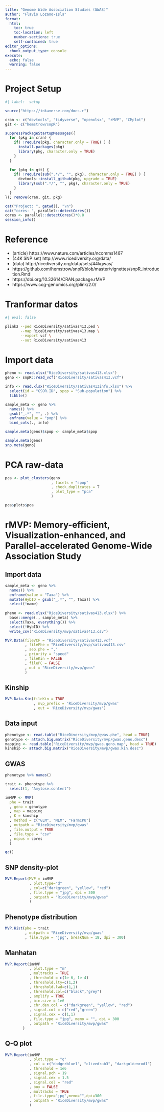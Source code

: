 ```yaml
---
title: "Genome Wide Association Studies (GWAS)"
author: "Flavio Lozano-Isla"
format:
  html:
    toc: true
    toc-location: left
    number-sections: true
    self-contained: true
editor_options: 
  chunk_output_type: console
execute:
  echo: false
  warning: false
---
```


# Project Setup

```r
#| label:  setup

source("https://inkaverse.com/docs.r")

cran <- c("devtools", "tidyverse", "openxlsx", "rMVP", "CMplot")
git <- c("hemstrow/snpR") 

suppressPackageStartupMessages({
  for (pkg in cran) { 
    if( !require(pkg, character.only = TRUE) ) {
      install.packages(pkg)
      library(pkg, character.only = TRUE)
    } 
  }
  
  for (pkg in git) {
    if( !require(sub(".*/", "", pkg), character.only = TRUE) ) {
      devtools::install_github(pkg, upgrade = TRUE)
      library(sub(".*/", "", pkg), character.only = TRUE)
    }
  }
}); remove(cran, git, pkg)

cat("Project: ", getwd(), "\n")
cat("cores: ", parallel::detectCores())
cores <- parallel::detectCores()*0.8
session_info()
```

# Reference

-   (article) https://www.nature.com/articles/ncomms1467
-   (44K SNP set) http://www.ricediversity.org/data/
-   (data) http://ricediversity.org/data/sets/44kgwas/
-   https://github.com/hemstrow/snpR/blob/master/vignettes/snpR_introduction.Rmd
-   https://doi.org/10.32614/CRAN.package.rMVP
-   https://www.cog-genomics.org/plink/2.0/

# Tranformar datos

```bash
#| eval: false

plink2 --ped RiceDiversity/sativas413.ped \
       --map RiceDiversity/sativas413.map \
       --export vcf \
       --out RiceDiversity/sativas413
```

# Import data

```r
pheno <- read.xlsx("RiceDiversity/sativas413.xlsx")
geno <- snpR::read_vcf("RiceDiversity/sativas413.vcf")

info <- read.xlsx("RiceDiversity/sativas413info.xlsx") %>% 
  select(id = "GSOR.ID", spop = "Sub-population") %>% 
  tibble()

sample_meta <- geno %>% 
  names() %>% 
  gsub("_.*", "", .) %>% 
  enframe(value = "pop") %>% 
  bind_cols(., info)

sample.meta(geno)$spop <- sample_meta$spop

sample.meta(geno)
snp.meta(geno)
```

# PCA raw-data

```r
pca <- plot_clusters(geno
                     , facets = "spop"
                     , check_duplicates = T
                     , plot_type = "pca"
                     )

pca$plots$pca
```

# rMVP: Memory-efficient, Visualization-enhanced, and Parallel-accelerated Genome-Wide Association Study

## Import data

```r
sample_meta <- geno %>% 
  names() %>% 
  enframe(value = "Taxa") %>% 
  mutate(HybID = gsub("_.*", "", Taxa)) %>% 
  select(!name)
  
pheno <- read.xlsx("RiceDiversity/sativas413.xlsx") %>% 
  base::merge(., sample_meta) %>% 
  select(Taxa, everything()) %>% 
  select(!HybID) %>% 
  write_csv("RiceDiversity/mvp/sativas413.csv")

MVP.Data(fileVCF = "RiceDiversity/sativas413.vcf"
         , filePhe = "RiceDiversity/mvp/sativas413.csv"
         , sep.phe = ","
         , priority = "speed"
         , fileKin = FALSE
         , filePC = FALSE
         , out = "RiceDiversity/mvp/gwas"
         )
```

## Kinship

```r
MVP.Data.Kin(fileKin = TRUE
             , mvp_prefix = 'RiceDiversity/mvp/gwas'
             , out = 'RiceDiversity/mvp/gwas')
```

## Data input

```r
phenotype <- read.table("RiceDiversity/mvp/gwas.phe", head = TRUE)
genotype <- attach.big.matrix("RiceDiversity/mvp/gwas.geno.desc")
mapping <- read.table("RiceDiversity/mvp/gwas.geno.map", head = TRUE)
kinship <- attach.big.matrix("RiceDiversity/mvp/gwas.kin.desc")
```

## GWAS

```r
phenotype %>% names()

trait <- phenotype %>% 
  select(1, "Amylose.content")

imMVP <- MVP(
  phe = trait
  , geno = genotype
  , map = mapping
  , K = kinship
  , method = c("GLM", "MLM", "FarmCPU")
  , outpath = "RiceDiversity/mvp/gwas"
  , file.output = TRUE
  , file.type = "csv"
  , ncpus = cores
  )

gc()
```

## SNP density-plot

```r
MVP.Report(MVP = imMVP
           , plot.type="d"
           , col=c("darkgreen", "yellow", "red")
           , file.type = "jpg", dpi = 300
           , outpath = "RiceDiversity/mvp/gwas"
           )
```

## Phenotype distribution

```r
MVP.Hist(phe = trait
         , outpath = "RiceDiversity/mvp/gwas"
         , file.type = "jpg", breakNum = 18, dpi = 300)
```

## Manhatan

```r
MVP.Report(imMVP
           , plot.type = "m"
           , multracks = TRUE
           , threshold = c(1e-6, 1e-4)
           , threshold.lty=c(1,2)
           , threshold.lwd=c(1,1)
           , threshold.col=c("black","grey")
           , amplify = TRUE
           , bin.size = 1e6
           , chr.den.col = c("darkgreen", "yellow", "red")
           , signal.col = c("red","green")
           , signal.cex = c(1,1)
           , file.type = "jpg", memo = "", dpi = 300
           , outpath = "RiceDiversity/mvp/gwas"
        )
```

## Q-Q plot

```r
MVP.Report(imMVP
           , plot.type = "q"
           , col = c("dodgerblue1", "olivedrab3", "darkgoldenrod1")
           , threshold = 1e6
           , signal.pch = 19
           , signal.cex = 1.5
           , signal.col = "red"
           , box = FALSE 
           , multracks = TRUE
           , file.type="jpg",memo="",dpi=300
           , outpath = "RiceDiversity/mvp/gwas"
           )
```
